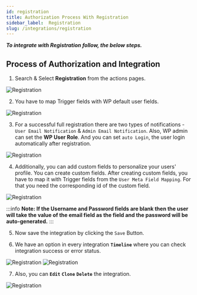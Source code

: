 ```yaml
---
id: registration
title: Authorization Process With Registration
sidebar_label:  Registration
slug: /integrations/registration
---
```



***To integrate with Registration follow, the below steps.***


## Process of Authorization and Integration


1.	Search & Select **Registration** from the actions pages.
 <Image src="actions/registration/select-action" alt="Registration" w="1020" h="350" />

2.	You have to map Trigger fields with WP default user fields.
 <Image src="actions/registration/map-default-user-field" alt="Registration" w="1020" h="350" />

3.	For a successful full registration there are two types of notifications - `User Email Notification` & `Admin Email Notification`. Also, WP admin can set the **WP User Role**. And you can set `auto Login`, the user login automatically after registration. 

 <Image src="actions/registration/registration-notification" alt="Registration" w="1020" h="350" />

4.	Additionally, you can add custom fields to personalize your users' profile. You can create custom fields. After creating custom fields, you have to map it with Trigger fields from the `User Meta Field Mapping`. For that you need the corresponding id of the custom field. 
 <Image src="actions/registration/meta-field-mapping" alt="Registration" w="1020" h="350" />

:::info
**Note: If the Username and Password fields are blank then the user will take the value of the email field as the field and the password will be auto-generated.**
:::

5.	Now save the integration by clicking the `Save` Button.

6. We have an option in every integration **`Timeline`** where you can check integration success or error status.
 <Image src="actions/registration/registration-timeline" alt="Registration" w="1020" h="350" />
 <Image src="actions/registration/registration-log" alt="Registration" w="1020" h="350" />

7. Also, you can **`Edit`** **`Clone`** **`Delete`** the integration.

 <Image src="actions/registration/registration-option" alt="Registration" w="1020" h="350" />
